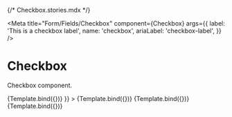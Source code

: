 {/* Checkbox.stories.mdx */}

<Meta
  title="Form/Fields/Checkbox"
  component={Checkbox}
  args={{
    label: 'This is a checkbox label',
    name: 'checkbox',
    ariaLabel: 'checkbox-label',
  }}
/>


# Checkbox

Checkbox component.

<Canvas>
  <Story
    name="Default"
    args={{
      id: 'checkbox-1'
    }}
  >
    {Template.bind({})}
  </Story>
</Canvas>

<Canvas>
  <Story 
    name="With icon"
    args={{
      id: 'checkbox-2',
      icon: <Check />
    }}
  >
    {Template.bind({})}
  </Story>
</Canvas>

<Canvas>
  <Story
    name="Disabled"
    args={{
      id: 'checkbox-3',
      isDisabled: true,
    }}
  >
    {Template.bind({})}
  </Story>
</Canvas>

<Canvas>
  <Story
    name="Error"
    args={{
      id: 'checkbox-4',
      isError: true,
      errorMessage: 'This is an error message',
    }}
  >
    {Template.bind({})}
  </Story>
</Canvas>

